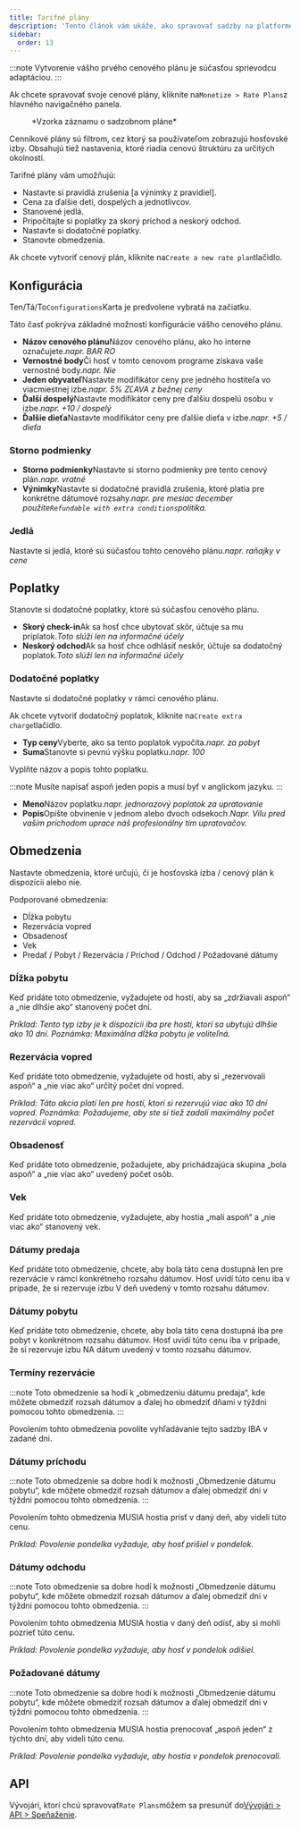```yaml
---
title: Tarifné plány
description: 'Tento článok vám ukáže, ako spravovať sadzby na platforme Wink.'
sidebar:
  order: 13
---
```


:::note
Vytvorenie vášho prvého cenového plánu je súčasťou sprievodcu adaptáciou.
:::

Ak chcete spravovať svoje cenové plány, kliknite na`Monetize > Rate Plans`z hlavného navigačného panela.

<figure>
  <CloudinaryImage width="350" height="559" resize="scale" quality="best" alt="Tarifné plány" src="academy/rate-plan" errorImage="noimage_opaque_nyrtl0.png" />

  <figcaption>*Vzorka záznamu o sadzobnom pláne*</figcaption>
</figure>


Cenníkové plány sú filtrom, cez ktorý sa používateľom zobrazujú hosťovské izby.
Obsahujú tiež nastavenia, ktoré riadia cenovú štruktúru za určitých okolností.

Tarifné plány vám umožňujú:

* Nastavte si pravidlá zrušenia \[a výnimky z pravidiel].
* Cena za ďalšie deti, dospelých a jednotlivcov.
* Stanovené jedlá.
* Pripočítajte si poplatky za skorý príchod a neskorý odchod.
* Nastavte si dodatočné poplatky.
* Stanovte obmedzenia.

Ak chcete vytvoriť cenový plán, kliknite na`Create a new rate plan`tlačidlo.

## Konfigurácia

Ten/Tá/To`Configurations`Karta je predvolene vybratá na začiatku.

Táto časť pokrýva základné možnosti konfigurácie vášho cenového plánu.

* **Názov cenového plánu**Názov cenového plánu, ako ho interne označujete.*napr. BAR RO*
* **Vernostné body**Či hosť v tomto cenovom programe získava vaše vernostné body.*napr. Nie*
* **Jeden obyvateľ**Nastavte modifikátor ceny pre jedného hostiteľa vo viacmiestnej izbe.*napr. 5% ZĽAVA z bežnej ceny*
* **Ďalší dospelý**Nastavte modifikátor ceny pre ďalšiu dospelú osobu v izbe.*napr. +10 / dospelý*
* **Ďalšie dieťa**Nastavte modifikátor ceny pre ďalšie dieťa v izbe.*napr. +5 / dieťa*

### Storno podmienky

* **Storno podmienky**Nastavte si storno podmienky pre tento cenový plán.*napr. vratné*
* **Výnimky**Nastavte si dodatočné pravidlá zrušenia, ktoré platia pre konkrétne dátumové rozsahy.*napr. pre mesiac december použite`Refundable with extra conditions`politika.*

### Jedlá

Nastavte si jedlá, ktoré sú súčasťou tohto cenového plánu.*napr. raňajky v cene*

## Poplatky

Stanovte si dodatočné poplatky, ktoré sú súčasťou cenového plánu.

* **Skorý check-in**Ak sa hosť chce ubytovať skôr, účtuje sa mu príplatok.*Toto slúži len na informačné účely*
* **Neskorý odchod**Ak sa hosť chce odhlásiť neskôr, účtuje sa dodatočný poplatok.*Toto slúži len na informačné účely*

### Dodatočné poplatky

Nastavte si dodatočné poplatky v rámci cenového plánu.

Ak chcete vytvoriť dodatočný poplatok, kliknite na`Create extra charge`tlačidlo.

* **Typ ceny**Vyberte, ako sa tento poplatok vypočíta.*napr. za pobyt*
* **Suma**Stanovte si pevnú výšku poplatku.*napr. 100*

Vyplňte názov a popis tohto poplatku.

:::note
Musíte napísať aspoň jeden popis a musí byť v anglickom jazyku.
:::

* **Meno**Názov poplatku.*napr. jednorazový poplatok za upratovanie*
* **Popis**Opíšte obvinenie v jednom alebo dvoch odsekoch.*Napr. Vilu pred vaším príchodom uprace náš profesionálny tím upratovačov.*

## Obmedzenia

Nastavte obmedzenia, ktoré určujú, či je hosťovská izba / cenový plán k dispozícii alebo nie.

Podporované obmedzenia:

* Dĺžka pobytu
* Rezervácia vopred
* Obsadenosť
* Vek
* Predať / Pobyt / Rezervácia / Príchod / Odchod / Požadované dátumy

### Dĺžka pobytu

Keď pridáte toto obmedzenie, vyžadujete od hostí, aby sa „zdržiavali aspoň“ a „nie dlhšie ako“ stanovený počet dní.

*Príklad: Tento typ izby je k dispozícii iba pre hostí, ktorí sa ubytujú dlhšie ako 10 dní. Poznámka: Maximálna dĺžka pobytu je voliteľná.*

### Rezervácia vopred

Keď pridáte toto obmedzenie, vyžadujete od hostí, aby si „rezervovali aspoň“ a „nie viac ako“ určitý počet dní vopred.

*Príklad: Táto akcia platí len pre hostí, ktorí si rezervujú viac ako 10 dní vopred. Poznámka: Požadujeme, aby ste si tiež zadali maximálny počet rezervácií vopred.*

### Obsadenosť

Keď pridáte toto obmedzenie, požadujete, aby prichádzajúca skupina „bola aspoň“ a „nie viac ako“ uvedený počet osôb.

### Vek

Keď pridáte toto obmedzenie, vyžadujete, aby hostia „mali aspoň“ a „nie viac ako“ stanovený vek.

### Dátumy predaja

Keď pridáte toto obmedzenie, chcete, aby bola táto cena dostupná len pre rezervácie v rámci konkrétneho rozsahu dátumov. Hosť uvidí túto cenu iba v prípade, že si rezervuje izbu V deň uvedený v tomto rozsahu dátumov.

### Dátumy pobytu

Keď pridáte toto obmedzenie, chcete, aby bola táto cena dostupná iba pre pobyt v konkrétnom rozsahu dátumov. Hosť uvidí túto cenu iba v prípade, že si rezervuje izbu NA dátum uvedený v tomto rozsahu dátumov.

### Termíny rezervácie

:::note
Toto obmedzenie sa hodí k „obmedzeniu dátumu predaja“, kde môžete obmedziť rozsah dátumov a ďalej ho obmedziť dňami v týždni pomocou tohto obmedzenia.
:::

Povolením tohto obmedzenia povolíte vyhľadávanie tejto sadzby IBA v zadané dni.

### Dátumy príchodu

:::note
Toto obmedzenie sa dobre hodí k možnosti „Obmedzenie dátumu pobytu“, kde môžete obmedziť rozsah dátumov a ďalej obmedziť dni v týždni pomocou tohto obmedzenia.
:::

Povolením tohto obmedzenia MUSIA hostia prísť v daný deň, aby videli túto cenu.

*Príklad: Povolenie pondelka vyžaduje, aby hosť prišiel v pondelok.*

### Dátumy odchodu

:::note
Toto obmedzenie sa dobre hodí k možnosti „Obmedzenie dátumu pobytu“, kde môžete obmedziť rozsah dátumov a ďalej obmedziť dni v týždni pomocou tohto obmedzenia.
:::

Povolením tohto obmedzenia MUSIA hostia v daný deň odísť, aby si mohli pozrieť túto cenu.

*Príklad: Povolenie pondelka vyžaduje, aby hosť v pondelok odišiel.*

### Požadované dátumy

:::note
Toto obmedzenie sa dobre hodí k možnosti „Obmedzenie dátumu pobytu“, kde môžete obmedziť rozsah dátumov a ďalej obmedziť dni v týždni pomocou tohto obmedzenia.
:::

Povolením tohto obmedzenia MUSIA hostia prenocovať „aspoň jeden“ z týchto dní, aby videli túto cenu.

*Príklad: Povolenie pondelka vyžaduje, aby hostia v pondelok prenocovali.*

## API

Vývojári, ktorí chcú spravovať`Rate Plans`môžem sa presunúť do[Vývojári > API > Speňaženie](/developers/apis/#monetize-api).

